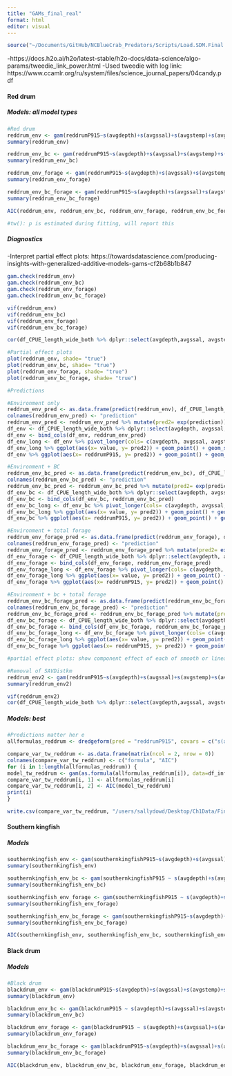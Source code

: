 ```yaml
---
title: "GAMs_final_real"
format: html
editor: visual
---
```


```r
source("~/Documents/GitHub/NCBlueCrab_Predators/Scripts/Load.SDM.Final.R")
```

-https://docs.h2o.ai/h2o/latest-stable/h2o-docs/data-science/algo-params/tweedie_link_power.html 
-Used tweedie with log link: https://www.ccamlr.org/ru/system/files/science_journal_papers/04candy.pdf

#### Red drum

##### Models: all model types 

```r
#Red drum 
reddrum_env <- gam(reddrumP915~s(avgdepth)+s(avgssal)+s(avgstemp)+s(avgsdo)+s(NoFishRest)+factor(Yearfactor), family= tw(link= "log"), data=df_CPUE_length_wide_both)
summary(reddrum_env)

reddrum_env_bc <- gam(reddrumP915~s(avgdepth)+s(avgssal)+s(avgstemp)+s(avgsdo)+s(NoFishRest)+factor(Yearfactor) + s(smallbluecrabP120), family= tw(link= "log",), data=df_CPUE_length_wide_both)
summary(reddrum_env_bc)

reddrum_env_forage <- gam(reddrumP915~s(avgdepth)+s(avgssal)+s(avgstemp)+s(avgsdo)+s(NoFishRest)+factor(Yearfactor) + s(reddrumP915forageP915) + s(reddrumP915forageP120), family= tw(link= "log"), data=df_CPUE_length_wide_both)
summary(reddrum_env_forage)

reddrum_env_bc_forage <- gam(reddrumP915~s(avgdepth)+s(avgssal)+s(avgstemp) + s(avgsdo)+s(NoFishRest)+factor(Yearfactor) + s(reddrumP915forageP120) + s(reddrumP915forageP915) + s(smallbluecrabP120), family= tw(link= "log"),  data=df_CPUE_length_wide_both)
summary(reddrum_env_bc_forage)

AIC(reddrum_env, reddrum_env_bc, reddrum_env_forage, reddrum_env_bc_forage) %>% arrange(AIC)

#tw(): p is estimated during fitting, will report this 
```

##### Diagnostics

-Interpret partial effect plots: https://towardsdatascience.com/producing-insights-with-generalized-additive-models-gams-cf2b68b1b847

```r
gam.check(reddrum_env)
gam.check(reddrum_env_bc)
gam.check(reddrum_env_forage)
gam.check(reddrum_env_bc_forage)

vif(reddrum_env)
vif(reddrum_env_bc)
vif(reddrum_env_forage)
vif(reddrum_env_bc_forage)

cor(df_CPUE_length_wide_both %>% dplyr::select(avgdepth,avgssal, avgstemp, avgsdo, NoFishRest, reddrumP915forageP915, reddrumP915forageP120))

#Partial effect plots
plot(reddrum_env, shade= "true") 
plot(reddrum_env_bc, shade= "true") 
plot(reddrum_env_forage, shade= "true") 
plot(reddrum_env_bc_forage, shade= "true") 

#Predictions 

#Environment only 
reddrum_env_pred <- as.data.frame(predict(reddrum_env), df_CPUE_length_wide_both, type= "response")
colnames(reddrum_env_pred) <- "prediction"
reddrum_env_pred <- reddrum_env_pred %>% mutate(pred2= exp(prediction)) #get predictions on correct scale 
df_env <- df_CPUE_length_wide_both %>% dplyr::select(avgdepth, avgssal, avgstemp, avgsdo, SAVkm, NoFishRest, Yearfactor, reddrumP915)
df_env <- bind_cols(df_env, reddrum_env_pred)
df_env_long <- df_env %>% pivot_longer(cols= c(avgdepth, avgssal, avgstemp, avgsdo, SAVkm, NoFishRest, reddrumP915), names_to= "predictor")
df_env_long %>% ggplot(aes(x= value, y= pred2)) + geom_point() + geom_smooth(loess=TRUE) + facet_wrap(~predictor, scales= "free") + standard_theme + ylab("Predicted red drum CPUE")
df_env %>% ggplot(aes(x= reddrumP915, y= pred2)) + geom_point() + geom_smooth(loess=TRUE) + standard_theme

#Environment + BC 
reddrum_env_bc_pred <- as.data.frame(predict(reddrum_env_bc), df_CPUE_length_wide_both, type= "response")
colnames(reddrum_env_bc_pred) <- "prediction"
reddrum_env_bc_pred <- reddrum_env_bc_pred %>% mutate(pred2= exp(prediction)) #get predictions on correct scale 
df_env_bc <- df_CPUE_length_wide_both %>% dplyr::select(avgdepth, avgssal, avgstemp, avgsdo, SAVkm, NoFishRest, Yearfactor, reddrumP915, smallbluecrabP120)
df_env_bc <- bind_cols(df_env_bc, reddrum_env_bc_pred)
df_env_bc_long <- df_env_bc %>% pivot_longer(cols= c(avgdepth, avgssal, avgstemp, avgsdo, SAVkm, NoFishRest, reddrumP915, smallbluecrabP120), names_to= "predictor")
df_env_bc_long %>% ggplot(aes(x= value, y= pred2)) + geom_point() + geom_smooth(loess=TRUE) + facet_wrap(~predictor, scales= "free") + standard_theme + ylab("Predicted red drum CPUE")
df_env_bc %>% ggplot(aes(x= reddrumP915, y= pred2)) + geom_point() + geom_smooth(loess=TRUE) + standard_theme

#Environment + total forage
reddrum_env_forage_pred <- as.data.frame(predict(reddrum_env_forage), df_CPUE_length_wide_both, type= "response")
colnames(reddrum_env_forage_pred) <- "prediction"
reddrum_env_forage_pred <- reddrum_env_forage_pred %>% mutate(pred2= exp(prediction)) #get predictions on correct scale 
df_env_forage <- df_CPUE_length_wide_both %>% dplyr::select(avgdepth, avgssal, avgstemp, avgsdo, SAVkm, NoFishRest, Yearfactor, reddrumP915, reddrumP915forageP915, reddrumP915forageP120)
df_env_forage <- bind_cols(df_env_forage, reddrum_env_forage_pred)
df_env_forage_long <- df_env_forage %>% pivot_longer(cols= c(avgdepth, avgssal, avgstemp, avgsdo, SAVkm, NoFishRest, reddrumP915, reddrumP915forageP915, reddrumP915forageP120), names_to= "predictor")
df_env_forage_long %>% ggplot(aes(x= value, y= pred2)) + geom_point() + geom_smooth(loess=TRUE) + facet_wrap(~predictor, scales= "free") + standard_theme + ylab("Predicted red drum CPUE")
df_env_forage %>% ggplot(aes(x= reddrumP915, y= pred2)) + geom_point() + geom_smooth(loess=TRUE) + standard_theme

#Environment + bc + total forage
reddrum_env_bc_forage_pred <- as.data.frame(predict(reddrum_env_bc_forage), df_CPUE_length_wide_both, type= "response")
colnames(reddrum_env_bc_forage_pred) <- "prediction"
reddrum_env_bc_forage_pred <- reddrum_env_bc_forage_pred %>% mutate(pred2= exp(prediction)) #get predictions on correct scale 
df_env_bc_forage <- df_CPUE_length_wide_both %>% dplyr::select(avgdepth, avgssal, avgstemp, avgsdo, SAVkm, NoFishRest, Yearfactor, reddrumP915, smallbluecrabP120, reddrumP915forageP915, reddrumP915forageP120)
df_env_bc_forage <- bind_cols(df_env_bc_forage, reddrum_env_bc_forage_pred)
df_env_bc_forage_long <- df_env_bc_forage %>% pivot_longer(cols= c(avgdepth, avgssal, avgstemp, avgsdo, SAVkm, NoFishRest, reddrumP915, smallbluecrabP120, reddrumP915forageP915, reddrumP915forageP120), names_to= "predictor")
df_env_bc_forage_long %>% ggplot(aes(x= value, y= pred2)) + geom_point() + geom_smooth(loess=TRUE) + facet_wrap(~predictor, scales= "free") + standard_theme + ylab("Predicted red drum CPUE")
df_env_bc_forage %>% ggplot(aes(x= reddrumP915, y= pred2)) + geom_point() + geom_smooth(loess=TRUE) + standard_theme

#partial effect plots: show component effect of each of smooth or linear terms in model, centered around mean: increase or decrease in y axis is reflected in average predicted value of response, if above 0 than higher than average, decrease in ssal decreases # of reddrum  

#Removal of SAVDistkm
reddrum_env2 <- gam(reddrumP915~s(avgdepth)+s(avgssal)+s(avgstemp)+s(avgsdo)+s(NoFishRest)+factor(Yearfactor) + s(SAVkm), family= tw(link= "log",), data=df_CPUE_length_wide_both)
summary(reddrum_env2)

vif(reddrum_env2)
cor(df_CPUE_length_wide_both %>% dplyr::select(avgdepth,avgssal, avgstemp, avgsdo, SAVkm, NoFishRest)) #SAVkm correlated by 0.40 with avgssal 
```

##### Models: best
```r
#Predictions matter her e
allformulas_reddrum <- dredgeform(pred = "reddrumP915", covars = c("s(avgdepth)", "s(avgssal)", "s(avgstemp)", "s(avgsdo)", "s(SAVkm)", "s(NoFishRest)"))

compare_var_tw_reddrum <- as.data.frame(matrix(ncol = 2, nrow = 0))
colnames(compare_var_tw_reddrum) <- c("formula", "AIC")
for (i in 1:length(allformulas_reddrum)) {
model_tw_reddrum <- gam(as.formula(allformulas_reddrum[i]), data=df_inf_train, family= tw(link= "log"))
compare_var_tw_reddrum[i, 1] <- allformulas_reddrum[i]
compare_var_tw_reddrum[i, 2] <- AIC(model_tw_reddrum)
print(i)
}

write.csv(compare_var_tw_reddrum, "/users/sallydowd/Desktop/Ch1Data/Final_results/GAMs/Env/compare_var_tw_reddrum_both_env.csv")
```

#### Southern kingfish

##### Models

```r
southernkingfish_env <- gam(southernkingfishP915~s(avgdepth)+s(avgssal)+s(avgstemp)+s(avgsdo)+s(NoFishRest)+factor(Yearfactor), family= tw(link= "log"), data=df_CPUE_length_wide_both)
summary(southernkingfish_env)

southernkingfish_env_bc <- gam(southernkingfishP915 ~ s(avgdepth)+s(avgssal)+s(avgstemp)+s(avgsdo)+s(NoFishRest)+factor(Yearfactor) + s(smallbluecrabP120), family= tw(link= "log"), data=df_CPUE_length_wide_both)
summary(southernkingfish_env_bc)

southernkingfish_env_forage <- gam(southernkingfishP915 ~ s(avgdepth)+s(avgssal)+s(avgstemp)+s(avgsdo)+s(NoFishRest)+factor(Yearfactor) + s(southernkingfishP915forageP915) + s(southernkingfishP915forageP120), family= tw(link= "log"), data=df_CPUE_length_wide_both)
summary(southernkingfish_env_forage)

southernkingfish_env_bc_forage <- gam(southernkingfishP915~s(avgdepth)+s(avgssal)+s(avgstemp) + s(avgsdo)+s(NoFishRest)+factor(Yearfactor) + s(southernkingfishP915forageP120) + s(southernkingfishP915forageP915) + s(smallbluecrabP120), family= tw(link= "log"), data=df_CPUE_length_wide_both)
summary(southernkingfish_env_bc_forage)

AIC(southernkingfish_env, southernkingfish_env_bc, southernkingfish_env_forage, southernkingfish_env_bc_forage) %>% arrange(AIC)
```

#### Black drum
##### Models 
```r
#Black drum
blackdrum_env <- gam(blackdrumP915~s(avgdepth)+s(avgssal)+s(avgstemp)+s(avgsdo)+s(NoFishRest)+factor(Yearfactor), family= tw(link= "log"), data=df_CPUE_length_wide_both)
summary(blackdrum_env)

blackdrum_env_bc <- gam(blackdrumP915 ~ s(avgdepth)+s(avgssal)+s(avgstemp)+s(avgsdo)+s(NoFishRest)+factor(Yearfactor) + s(smallbluecrabP120), family= tw(link= "log"), data=df_CPUE_length_wide_both)
summary(blackdrum_env_bc)

blackdrum_env_forage <- gam(blackdrumP915 ~ s(avgdepth)+s(avgssal)+s(avgstemp)+s(avgsdo)+s(NoFishRest)+factor(Yearfactor) + s(blackdrumP915forageP120), family= tw(link= "log"), data=df_CPUE_length_wide_both)
summary(blackdrum_env_forage)

blackdrum_env_bc_forage <- gam(blackdrumP915~s(avgdepth)+s(avgssal)+s(avgstemp) + s(avgsdo)+s(NoFishRest)+factor(Yearfactor) + s(blackdrumP915forageP120) + s(smallbluecrabP120), family= tw(link= "log"), data=df_CPUE_length_wide_both)
summary(blackdrum_env_bc_forage)

AIC(blackdrum_env, blackdrum_env_bc, blackdrum_env_forage, blackdrum_env_bc_forage) %>% arrange(AIC)
```
